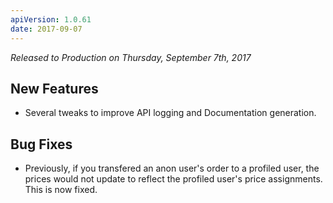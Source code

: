```yaml
---
apiVersion: 1.0.61
date: 2017-09-07
---
```


_Released to Production on Thursday, September 7th, 2017_

## New Features

- Several tweaks to improve API logging and Documentation generation.

## Bug Fixes

- Previously, if you transfered an anon user's order to a profiled user, the prices would not update to reflect the profiled user's price assignments. This is now fixed.
